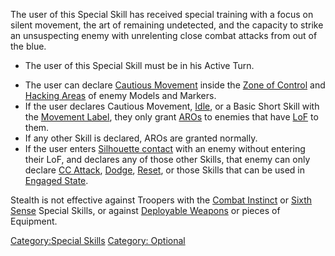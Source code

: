 {{n5-section-special-skills}}


The user of this Special Skill has received special training with a focus on silent movement, the art of remaining undetected, and the capacity to strike an unsuspecting enemy with unrelenting close combat attacks from out of the blue.

{{css_skillbox |black| STEALTH | AUTOMATIC SKILL }}
{{skill-label | Optional. }}
{{requirements}}
* The user of this Special Skill must be in his Active Turn.
{{effects}}
* The user can declare [[Cautious Movement]] inside the [[Zone of Control]] and [[Hacking Area]]s of enemy Models and Markers. 
* If the user declares Cautious Movement, [[Idle]], or a Basic Short Skill with the [[Movement Label]], they only grant [[ARO]]s to enemies that have [[LoF]] to them.
* If any other Skill is declared, AROs are granted normally.
* If the user enters [[Silhouette contact]] with an enemy without entering their LoF, and declares any of those other Skills, that enemy can only declare [[CC Attack]], [[Dodge]], [[Reset]], or those Skills that can be used in [[Engaged State]].
{{css_skillbox-end}}


{{remember-start}}
Stealth is not effective against Troopers with the [[Combat Instinct]] or [[Sixth Sense]] Special Skills, or against [[Deployable Weapon]]s or pieces of Equipment.
{{remember-end}}


[[Category:Special Skills]]

<!-- Label and Trait categories. -->
[[Category: Optional ]]